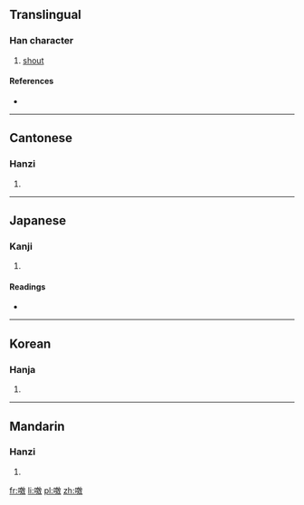 ==Translingual==

===Han character===
{{Han char|rn=30|rad=口|as=13|sn=16|four=6804<sub>0</sub>|canj=口竹尸大 (RHSK)|ids=⿰[[口]][[敫]]}}

# [[shout]]

====References====
* {{Han ref|kx=0210.200|dkj=04392|dj=0433.080|hdz=10692.120|uh=566D|ud=22125|bh=E943|bd=59715}}

----

==Cantonese==

===Hanzi===
{{yue-hanzi|jyut=|y=giu3}}

# {{defn|lang=yue|sort=口13}}

----

==Japanese==

===Kanji===
{{ja-kanji|grade=|rs=口13}}

# {{defn|lang=ja|sort=口13}}

====Readings====
* {{ja-readings|on=[[きょう]] (kyō), [[けき]] (keki), [[きゃく]] (kyaku)|kun=[[ほえる]] (hoeru), [[さけぶ]] (sakebu), [[よぶ]] (yobu), [[なく]] (naku)}}

----

==Korean==

===Hanja===
{{ko-hanja|hangeul=교|rv=gyo|mr=kyo}}

# {{defn|lang=ko|sort=口13}}

----

==Mandarin==

===Hanzi===
{{cmn-hanzi|pin=[[jiào]] ([[jiao4]])|wg=chiao<sup>4</sup>}}

# {{defn|lang=cmn|sort=口13}}

[[fr:噭]]
[[li:噭]]
[[pl:噭]]
[[zh:噭]]